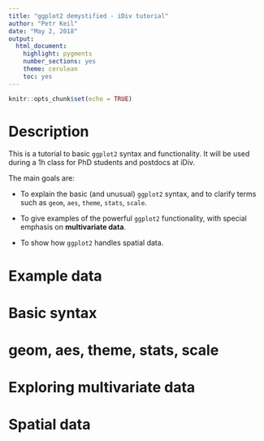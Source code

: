 ```yaml
---
title: "ggplot2 demystified - iDiv tutorial"
author: "Petr Keil"
date: "May 2, 2018"
output: 
  html_document: 
    highlight: pygments
    number_sections: yes
    theme: cerulean
    toc: yes
---
```


```r
knitr::opts_chunk$set(echo = TRUE)
```

# Description

This is a tutorial to basic `ggplot2` syntax and functionality. It will be used
during a 1h class for PhD students and postdocs at iDiv.

The main goals are:

- To explain the basic (and unusual) `ggplot2` syntax, and to clarify terms such as 
`geom`, `aes`, `theme`, `stats`, `scale`.

- To give examples of the powerful `ggplot2` functionality, with special 
emphasis on **multivariate data**.

- To show how `ggplot2` handles spatial data.

# Example data

# Basic syntax

# geom, aes, theme, stats, scale

# Exploring multivariate data

# Spatial data



